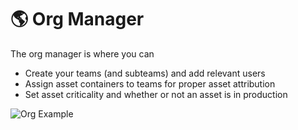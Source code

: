 # 🌎 Org Manager

The org manager is where you can

-   Create your teams (and subteams) and add relevant users
-   Assign asset containers to teams for proper asset attribution
-   Set asset criticality and whether or not an asset is in production


<AssetContainer />

![Org Example](/img/org-manager/org-example.png)

